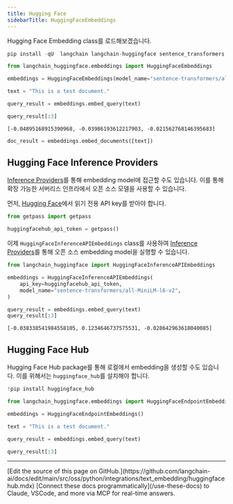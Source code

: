 ```yaml
---
title: Hugging Face
sidebarTitle: HuggingFaceEmbeddings
---
```


Hugging Face Embedding class를 로드해보겠습니다.

```python
pip install -qU  langchain langchain-huggingface sentence_transformers
```

```python
from langchain_huggingface.embeddings import HuggingFaceEmbeddings
```

```python
embeddings = HuggingFaceEmbeddings(model_name="sentence-transformers/all-mpnet-base-v2")
```

```python
text = "This is a test document."
```

```python
query_result = embeddings.embed_query(text)
```

```python
query_result[:3]
```

```output
[-0.04895168915390968, -0.03986193612217903, -0.021562768146395683]
```

```python
doc_result = embeddings.embed_documents([text])
```

## Hugging Face Inference Providers

[Inference Providers](https://huggingface.co/docs/inference-providers)를 통해 embedding model에 접근할 수도 있습니다. 이를 통해 확장 가능한 서버리스 인프라에서 오픈 소스 모델을 사용할 수 있습니다.

먼저, [Hugging Face](https://huggingface.co/settings/tokens)에서 읽기 전용 API key를 받아야 합니다.

```python
from getpass import getpass

huggingfacehub_api_token = getpass()
```

이제 `HuggingFaceInferenceAPIEmbeddings` class를 사용하여 [Inference Providers](https://huggingface.co/docs/inference-providers)를 통해 오픈 소스 embedding model을 실행할 수 있습니다.

```python
from langchain_huggingface import HuggingFaceInferenceAPIEmbeddings

embeddings = HuggingFaceInferenceAPIEmbeddings(
    api_key=huggingfacehub_api_token,
    model_name="sentence-transformers/all-MiniLM-l6-v2",
)

query_result = embeddings.embed_query(text)
query_result[:3]
```

```output
[-0.038338541984558105, 0.1234646737575531, -0.028642963618040085]
```

## Hugging Face Hub

Hugging Face Hub package를 통해 로컬에서 embedding을 생성할 수도 있습니다. 이를 위해서는 `huggingface_hub`를 설치해야 합니다.

```python
!pip install huggingface_hub
```

```python
from langchain_huggingface.embeddings import HuggingFaceEndpointEmbeddings
```

```python
embeddings = HuggingFaceEndpointEmbeddings()
```

```python
text = "This is a test document."
```

```python
query_result = embeddings.embed_query(text)
```

```python
query_result[:3]
```

---

<Callout icon="pen-to-square" iconType="regular">
    [Edit the source of this page on GitHub.](https://github.com/langchain-ai/docs/edit/main/src/oss/python/integrations/text_embedding/huggingfacehub.mdx)
</Callout>
<Tip icon="terminal" iconType="regular">
    [Connect these docs programmatically](/use-these-docs) to Claude, VSCode, and more via MCP for    real-time answers.
</Tip>
